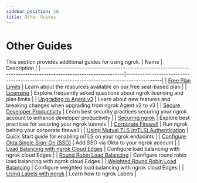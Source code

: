```yaml
---
sidebar_position: 10
title: Other Guides
---
```


# Other Guides

This section provides additional guides for using ngrok.
| Name | Description |
|-----------------------------------------------------------------------------------------------------------------|---------------------------------------------------------------------------------------------|
| [Free Plan Limits](other-guides/limits.md) | Learn about the resources available on our free seat-based plan |
| [Licensing](other-guides/licensing.md) | Explore frequently asked questions about ngrok licensing and plan limits |
| [Upgrading to Agent v3](other-guides/upgrade-v2-v3.md) | Learn about new features and breaking changes when upgrading from ngrok Agent v2 to v3 |
| [Secure Developer Productivity](other-guides/security-dev-productivity) | Learn best security practices securing your ngrok account to enhance developer productivity |
| [Securing ngrok](other-guides/securing-your-tunnels.md) | Explore best practices for securing your ngrok tunnels |
| [Corporate Firewall](other-guides/running-behind-firewalls.md) | Run ngrok behing your corporate firewall |
| [Using Mutual TLS (mTLS) Authentication](other-guides/using-mtls-authentication.md) | Quick Start guide for enabling mTLS on your ngrok endpoints |
| [Configure Okta Single Sign-On (SSO)](other-guides/dashboard-sso-okta-setup.md) | Add SSO via Okta to your ngrok account |
| [Load Balancing with ngrok Cloud Edges](other-guides/load-balancing-with-cloud-edges.md) | Configure load balancing with ngrok cloud Edges |
| [Round Robin Load Balancing](other-guides/hot-to-round-robin-load-balance-with-ngrok-cloud-edges.mdx) | Configure round robin load balancing with ngrok cloud Edges |
| [Weighted Round Robin Load Balancing](other-guides/how-to-do-weighted-load-balancing-with-ngrok-cloud-edges.md) | Configure weighted load balancing with ngrok cloud Edges |
| [Using Labels with ngrok](other-guides/using-labels-within-ngrok.md) | Learn how to ngrok Labels |
